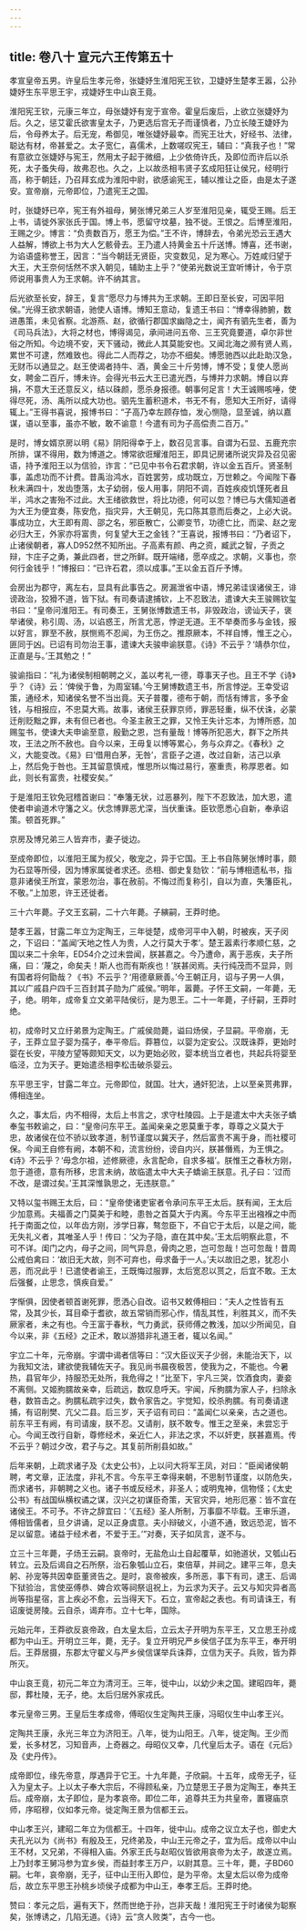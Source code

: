 ```yaml
---
---
---
```

title: 卷八十 宣元六王传第五十
---

孝宣皇帝五男。许皇后生孝元帝，张婕妤生淮阳宪王钦，卫婕妤生楚孝王嚣，公孙婕妤生东平思王宇，戎婕妤生中山哀王竟。 

淮阳宪王钦，元康三年立，母张婕妤有宠于宣帝。霍皇后废后，上欲立张婕妤为后。久之，惩艾霍氏欲害皇太子，乃更选后宫无子而谨慎者，乃立长陵王婕妤为后，令母养太子。后无宠，希御见，唯张婕妤最幸。而宪王壮大，好经书、法律，聪达有材，帝甚爱之。太子宽仁，喜儒术，上数嗟叹宪王，辅曰：“真我子也！”常有意欲立张婕妤与宪王，然用太子起于微细，上少依倚许氏，及即位而许后以杀死，太子蚤失母，故弗忍也。久之，上以故丞相韦贤子玄成阳狂让侯兄，经明行高，称于朝廷，乃召拜玄成为淮阳中尉，欲感谕宪王，辅以推让之臣，由是太子遂安。宣帝崩，元帝即位，乃遣宪王之国。 

时，张婕妤已卒，宪王有外祖母，舅张博兄弟三人岁至淮阳见亲，辄受王赐。后王上书，请徙外家张氏于国。博上书，愿留守坟墓，独不徙。王恨之。后博至淮阳，王赐之少。博言：“负责数百万，愿王为偿。”王不许，博辞去，令弟光恐云王遇大人益解，博欲上书为大人乞骸骨去。王乃遣人持黄金五十斤送博。博喜，还书谢，为谄语盛称誉王，因言：“当今朝廷无贤臣，灾变数见，足为寒心。万姓咸归望于大王，大王奈何恬然不求入朝见，辅助主上乎？”使弟光数说王宜听博计，令于京师说用事贵人为王求朝。许不纳其言。 

后光欲至长安，辞王，复言“愿尽力与博共为王求朝。王即日至长安，可因平阳侯。”光得王欲求朝语，驰使人语博。博知王意动，复遗王书曰：“博幸得肺腑，数进愚策，未见省察。北游燕、赵，欲循行郡国求幽隐之士，闻齐有驷先生者，善为《司马兵法》，大将之材也，博得谒见，承间进问五帝、三王究竟要道，卓尔非世俗之所知。今边境不安，天下骚动，微此人其莫能安也。又闻北海之濒有贤人焉，累世不可逮，然难致也。得此二人而荐之，功亦不细矣。博愿驰西以此赴助汉急，无财币以通显之。赵王使谒者持牛、酒，黄金三十斤劳博，博不受；复使人愿尚女，聘金二百斤，博未许。会得光书云大王已遣光西，与博并力求朝。博自以弃捐，不意大王还意反义，结以硃颜，愿杀身报德。朝事何足言！大王诚赐咳唾，使得尽死，汤、禹所以成大功也。驷先生蓄积道术，书无不有，愿知大王所好，请得辄上。”王得书喜说，报博书曰：“子高乃幸左顾存恤，发心恻隐，显至诚，纳以嘉谋，语以至事，虽亦不敏，敢不谕意！今遣有司为子高偿责二百万。” 

是时，博女婿京房以明《易》阴阳得幸于上，数召见言事。自谓为石显、五鹿充宗所排，谋不得用，数为博道之。博常欲诳耀淮阳王，即具记房诸所说灾异及召见密语，持予淮阳王以为信验，诈言：“已见中书令石君求朝，许以金五百斤。贤圣制事，盖虑功而不计费。昔禹治鸿水，百姓罢劳，成功既立，万世赖之。今闻陛下春秋未满四十，发齿堕落，太子幼弱，佞人用事，阴阳不调，百姓疾疫饥馑死者且半，鸿水之害殆不过此。大王绪欲救世，将比功德，何可以忽？博已与大儒知道者为大王为便宜奏，陈安危，指灾异，大王朝见，先口陈其意而后奏之，上必大说。事成功立，大王即有周、邵之名，邪臣散亡，公卿变节，功德亡比，而梁、赵之宠必归大王，外家亦将富贵，何复望大王之金钱？”王喜说，报博书曰：“乃者诏下，止诸侯朝者，寡人D952然不知所出。子高素有颜、冉之资，臧武之智，子贡之辩，卞庄子之勇，兼此四者，世之所鲜。既开端绪，愿卒成之。求朝，义事也，奈何行金钱乎！”博报曰：“已许石君，须以成事。”王以金五百斤予博。 

会房出为郡守，离左右，显具有此事告之。房漏泄省中语，博兄弟诖误诸侯王，诽谤政治，狡猾不道，皆下狱。有司奏请逮捕钦，上不忍致法，遣谏大夫王骏赐钦玺书曰：“皇帝问淮阳王。有司奏王，王舅张博数遗王书，非毁政治，谤讪天子，褒举诸侯，称引周、汤，以谄惑王，所言尤恶，悖逆无道。王不举奏而多与金钱，报以好言，罪至不赦，朕恻焉不忍闻，为王伤之。推原厥本，不祥自博，惟王之心，匪同于凶。已诏有司勿治王事，遣谏大夫骏申谕朕意。《诗》不云乎？‘靖恭尔位，正直是与。’王其勉之！” 

骏谕指曰：“礼为诸侯制相朝聘之义，盖以考礼一德，尊事天子也。且王不学《诗》乎？《诗》云：‘俾侯于鲁，为周室辅。’今王舅博数遗王书，所言悖逆。王幸受诏策，通经术，知诸侯名誉不当出竟。天子普覆，德布于朝，而恬有博言，多予金钱，与相报应，不忠莫大焉。故事，诸侯王获罪京师，罪恶轻重，纵不伏诛，必蒙迁削贬黜之罪，未有但已者也。今圣主赦王之罪，又怜王失计忘本，为博所惑，加赐玺书，使谏大夫申谕至意，殷勤之恩，岂有量哉！博等所犯恶大，群下之所共攻，王法之所不赦也。自今以来，王毋复以博等累心，务与众弃之。《春秋》之义，大能变改。《易》曰‘借用白茅，无咎’，言臣子之道，改过自新，洁己以承上，然后免于咎也。王其留意慎戒，惟思所以悔过易行，塞重责，称厚恩者。如此，则长有富贵，社稷安矣。” 

于是淮阳王钦免冠稽首谢曰：“奉籓无状，过恶暴列，陛下不忍致法，加大恩，遣使者申谕道术守籓之义。伏念博罪恶尤深，当伏重诛。臣钦愿悉心自新，奉承诏策。顿首死罪。” 

京房及博兄弟三人皆弃市，妻子徙边。 

至成帝即位，以淮阳王属为叔父，敬宠之，异于它国。王上书自陈舅张博时事，颇为石显等所侵，因为博家属徙者求还。丞相、御史复劾钦：“前与博相遗私书，指意非诸侯王所宜，蒙恩勿治，事在赦前。不悔过而复称引，自以为直，失籓臣礼，不敬。”上加恩，许王还徙者。 

三十六年薨。子文王玄嗣，二十六年薨。子縯嗣，王莽时绝。 

楚孝王嚣，甘露二年立为定陶王，三年徙楚，成帝河平中入朝，时被疾，天子闵之，下诏曰：“盖闻‘天地之性人为贵，人之行莫大于孝’。楚王嚣素行孝顺仁慈，之国以来二十余年，ED54介之过未尝闻，朕甚嘉之。今乃遭命，离于恶疾，夫子所痛，曰：‘蔑之，命矣夫！斯人也而有斯疾也！’朕甚闵焉。夫行纯茂而不显异，则有国者将何勖哉？《书》不云乎？‘用德章厥善。’今王朝正月，诏与子男一人俱，其以广戚县户四千三百封其子勋为广戚侯。”明年，嚣薨。子怀王文嗣，一年薨，无子，绝。明年，成帝复立文弟平陆侯衍，是为思王。二十一年薨，子纡嗣，王莽时绝。 

初，成帝时又立纡弟景为定陶王。广戚侯勋薨，谥曰炀侯，子显嗣。平帝崩，无子，王莽立显子婴为孺子，奉平帝后。莽篡位，以婴为定安公。汉既诛莽，更始时婴在长安，平陵方望等颇知天文，以为更始必败，婴本统当立者也，共起兵将婴至临泾，立为天子。更始遣丞相李松击破杀婴云。 

东平思王宇，甘露二年立。元帝即位，就国。壮大，通奸犯法，上以至亲贳弗罪，傅相连坐。 

久之，事太后，内不相得，太后上书言之，求守杜陵园。上于是遣太中大夫张子蟜奉玺书敕谕之，曰：“皇帝问东平王。盖闻亲亲之恩莫重于孝，尊尊之义莫大于忠，故诸侯在位不骄以致孝道，制节谨度以冀天子，然后富贵不离于身，而社稷可保。今闻王自修有阙，本朝不和，流言纷纷，谤自内兴，朕甚僭焉，为王惧之。《诗》不云乎？‘毋念尔祖，述修厥德，永言配命，自求多福’。朕惟王之春秋方刚，忽于道德，意有所移，忠言未纳，故临遣太中大夫子蟜谕王朕意。孔子曰：‘过而不改，是谓过矣。’王其深惟孰思之，无违朕意。” 

又特以玺书赐王太后，曰：“皇帝使诸吏宦者令承问东平王太后。朕有闻，王太后少加意焉。夫福善之门莫美于和睦，患咎之首莫大于内离。今东平王出襁褓之中而托于南面之位，以年齿方刚，涉学日寡，骜忽臣下，不自它于太后，以是之间，能无失礼义者，其唯圣人乎！传曰：‘父为子隐，直在其中矣。’王太后明察此意，不可不详。闺门之内，母子之间，同气异息，骨肉之恩，岂可忽哉！岂可忽哉！昔周公戒伯禽曰：‘故旧无大故，则不可弃也，毋求备于一人。’夫以故旧之恩，犹忍小恶，而况此乎！已遣使者谕王，王既悔过服罪，太后宽忍以贳之，后宜不敢。王太后强餐，止思念，慎疾自爱。” 

字惭俱，因使者顿首谢死罪，愿洒心自改。诏书又敕傅相曰：“夫人之性皆有五常，及其少长，耳目牵于耆欲，故五常销而邪心作，情乱其性，利胜其义，而不失厥家者，未之有也。今王富于春秋，气力勇武，获师傅之教浅，加以少所闻见，自今以来，非《五经》之正术，敢以游猎非礼道王者，辄以名闻。” 

宇立二十年，元帝崩。宇谓中谒者信等曰：“汉大臣议天子少弱，未能治天下，以为我知文法，建欲使我辅佐天子。我见尚书晨夜极苦，使我为之，不能也。今暑热，县官年少，持服恐无处所，我危得之！”比至下，宇凡三哭，饮酒食肉，妻妾不离侧。又姬朐臑故亲幸，后疏远，数叹息呼天。宇闻，斥朐臑为家人子，扫除永巷，数笞击之。朐臑私疏宇过失，数令家告之。宇觉知，绞杀朐臑。有司奏请逮捕，有诏削樊、亢父二县。后三岁，天子诏有司曰：“盖闻仁以亲亲，古之道也。前东平王有阙，有司请废，朕不忍。又请削，朕不敢专。惟王之至亲，未尝忘于心。今闻王改行自新，尊修经术，亲近仁人，非法之求，不以奸吏，朕甚嘉焉。传不云乎？朝过夕改，君子与之。其复前所削县如故。” 

后年来朝，上疏求诸子及《太史公书》，上以问大将军王凤，对曰：“臣闻诸侯朝聘，考文章，正法度，非礼不言。今东平王幸得来朝，不思制节谨度，以防危失，而求诸书，非朝聘之义也。诸子书或反经术，非圣人；或明鬼神，信物怪；《太史公书》有战国纵横权谲之谋，汉兴之初谋臣奇策，天官灾异，地形厄塞：皆不宜在诸侯王。不可予。不许之辞宜曰：‘《五经》圣人所制，万事靡不毕载。王审乐道，傅相皆儒者，旦夕讲诵，足以正身虞意。夫小辩破义，小道不通，致远恐泥，皆不足以留意。诸益于经术者，不爱于王。’”对奏，天子如凤言，遂不与。 

立三十三年薨，子炀王云嗣。哀帝时，无盐危山土自起覆草，如驰道状，又瓠山石转立。云及后谒自之石所祭，治石象瓠山立石，束倍草，并祠之。建平三年，息夫躬、孙宠等共因幸臣董贤告之。是时，哀帝被疾，多所恶，事下有司，逮王、后谒下狱验治，言使巫傅恭、婢合欢等祠祭诅祝上，为云求为天子。云又与知灾异者高尚等指星宿，言上疾必不愈，云当得天下。石立，宣帝起之表也。有司请诛王，有诏废徙房陵。云自杀，谒弃市。立十七年，国除。 

元始元年，王莽欲反哀帝政，白太皇太后，立云太子开明为东平王，又立思王孙成都为中山王。开明立三年，薨，无子。复立开明兄严乡侯信子匡为东平王，奉开明后。王莽居摄，东郡太守翟义与严乡侯信谋举兵诛莽，立信为天子。兵败，皆为莽所灭。 

中山哀王竟，初元二年立为清河王。三年，徙中山，以幼少未之国。建昭四年，薨邸，葬杜陵，无子，绝。太后归居外家戎氏。 

孝元皇帝三男。王皇后生孝成帝，傅昭仪生定陶共王康，冯昭仪生中山孝王兴。 

定陶共王康，永光三年立为济阳王。八年，徙为山阳王。八年，徙定陶。王少而爱，长多材艺，习知音声，上奇器之。母昭仪又幸，几代皇后太子。语在《元后》及《史丹传》。 

成帝即位，缘先帝意，厚遇异于它王。十九年薨，子欣嗣。十五年，成帝无子，征入为皇太子。上以太子奉大宗后，不得顾私亲，乃立楚思王子景为定陶王，奉共王后。成帝崩，太子即位，是为孝哀帝。即位二年，追尊共王为共皇帝，置寝庙京师，序昭穆，仪如孝元帝。徙定陶王景为信都王云。 

中山孝王兴，建昭二年立为信都王。十四年，徙中山。成帝之议立太子也，御史大夫孔光以为《尚书》有殷及王，兄终弟及，中山王元帝之子，宜为后。成帝以中山王不材，又兄弟，不得相入庙。外家王氏与赵昭仪皆欲用哀帝为太子，故遂立焉。上乃封孝王舅冯参为宜乡侯，而益封孝王万户，以尉其意。三十年，薨，子BD60嗣。七年，哀帝崩，无子，征中山王衎入即位，是为平帝。太皇太后以帝为成帝后，故立东平思王孙桃乡顷侯子成都为中山王，奉孝王后。王莽时绝。 

赞曰：孝元之后，遍有天下，然而世绝于孙，岂非天哉！淮阳宪王于时诸侯为聪察矣，张博诱之，几陷无道。《诗》云“贪人败类”，古今一也。 


